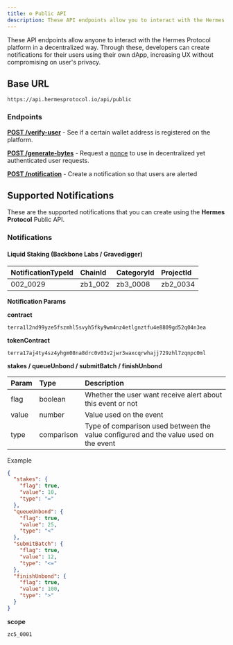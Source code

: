 ```yaml
---
title: ⚙️ Public API
description: These API endpoints allow you to interact with the Hermes Protocol platform. Through these, you can create notifications for users using your dApp, increasing your UX without compromising on user's privacy.
---
```


<!-- Imports -->

<!-- Documentation -->

These API endpoints allow anyone to interact with the Hermes Protocol platform in a decentralized way. Through these, developers can create notifications for their users using their own dApp, increasing UX without compromising on user's privacy.

## Base URL

```
https://api.hermesprotocol.io/api/public
```

### Endpoints

[**POST /verify-user**](verify-user) - See if a certain wallet address is registered on the platform.

[**POST /generate-bytes**](generate-bytes) - Request a [nonce](https://www.okta.com/identity-101/nonce/) to use in decentralized yet authenticated user requests. 

[**POST /notification**](notification) - Create a notification so that users are alerted 

## Supported Notifications

These are the supported notifications that you can create using the **Hermes Protocol** Public API.

### Notifications

#### Liquid Staking (Backbone Labs / Gravedigger)

| NotificationTypeId | ChainId | CategoryId | ProjectId |
| :----------------- | :------ | :--------- | :-------- |
| 002_0029           | zb1_002 | zb3_0008   | zb2_0034  |

**Notification Params**

**contract**

```
terra1l2nd99yze5fszmhl5svyh5fky9wm4nz4etlgnztfu4e8809gd52q04n3ea
```

**tokenContract**

```
terra17aj4ty4sz4yhgm08na8drc0v03v2jwr3waxcqrwhajj729zhl7zqnpc0ml
```

**stakes / queueUnbond / submitBatch / finishUnbond**

| Param | Type       | Description                                                                          |
| :---- | :--------- | :----------------------------------------------------------------------------------- |
| flag  | boolean    | Whether the user want receive alert about this event or not                          |
| value | number     | Value used on the event                                                              |
| type  | comparison | Type of comparison used between the value configured and the value used on the event |

Example

```json
{
  "stakes": {
    "flag": true,
    "value": 10,
    "type": "="
  },
  "queueUnbond": {
    "flag": true,
    "value": 25,
    "type": "<"
  },
  "submitBatch": {
    "flag": true,
    "value": 12,
    "type": "<="
  },
  "finishUnbond": {
    "flag": true,
    "value": 100,
    "type": ">"
  }
}
```

**scope**

```
zc5_0001
```
